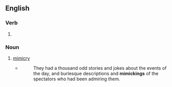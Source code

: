 ==English==

===Verb===
{{head|en|verb form}}

# {{present participle of|en|mimic|nocat=1}}

===Noun===
{{en-noun|~}}

# [[mimicry]]
#* {{RQ:Irving CC}}
#*: They had a thousand odd stories and jokes about the events of the day, and burlesque descriptions and '''mimickings''' of the spectators who had been admiring them.